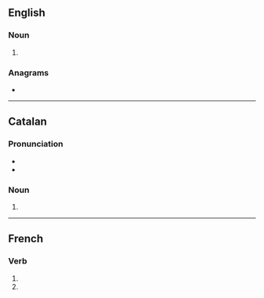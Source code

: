 {{also|Axons|àxons}}
==English==

===Noun===
{{head|en|noun plural form}}

# {{plural of|axon|lang=en}}

===Anagrams===
* {{anagrams|en|a=anosx|Axson|Naxos|Saxon}}

----

==Catalan==

===Pronunciation===
* {{ca-IPA|aksóns}}
* {{rhymes|ons|lang=ca}}

===Noun===
{{head|ca|noun plural form|g=m-p}}

# {{inflection of|axó||p|lang=ca}}

----

==French==

===Verb===
{{head|fr|verb form}}

# {{inflection of|axer||1|p|pres|indc|lang=fr}}
# {{inflection of|axer||1|p|impr|lang=fr}}